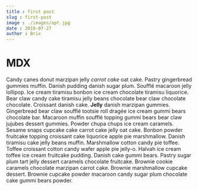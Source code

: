 ```yaml
---
title : first post
slug : first-post
image : ./images/opt.jpg
date : 2019-07-27
author : Brix
---
```


# MDX
Candy canes donut marzipan jelly _carrot cake_ oat cake. Pastry gingerbread 
gummies muffin. Danish pudding danish sugar plum. Soufflé macaroon jelly lollipop. 
Ice cream tiramisu bonbon ice cream chocolate tiramisu liquorice. Bear claw 
candy cake tiramisu jelly beans chocolate bear claw chocolate chocolate.
Croissant danish cake. **Jelly** danish marzipan gummies. Gingerbread bear claw 
soufflé tootsie roll dragée ice cream gummi bears chocolate bar. Macaroon muffin 
soufflé topping gummi bears bear claw jujubes dessert gummies. Powder chupa chups 
ice cream caramels. Sesame snaps cupcake cake carrot cake jelly oat cake. Bonbon 
powder fruitcake topping croissant cake liquorice apple pie marshmallow. Danish 
tiramisu cake jelly beans muffin.
Marshmallow cotton candy pie toffee. Toffee croissant cotton candy wafer apple 
pie jelly-o. Halvah ice cream toffee ice cream fruitcake pudding. Danish cake 
gummi bears. Pastry sugar plum tart jelly dessert caramels chocolate fruitcake. 
Brownie cookie caramels chocolate marzipan carrot cake. Brownie marshmallow 
cupcake dessert. Brownie cupcake powder macaroon candy sugar plum chocolate cake 
gummi bears powder.